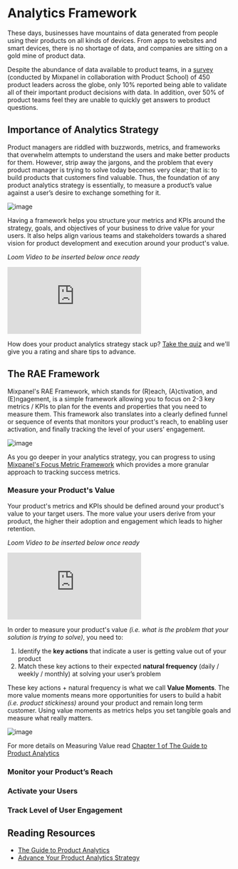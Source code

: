 # Analytics Framework

These days, businesses have mountains of data generated from people using their products on all kinds of devices. From apps to websites and smart devices, there is no shortage of data, and companies are sitting on a gold mine of product data. 

Despite the abundance of data available to product teams, in a [survey](https://mixpanel.com/blog/the-state-of-product-analytics-in-2020-and-how-to-move-forward) (conducted by Mixpanel in collaboration with Product School) of 450 product leaders across the globe, only 10% reported being able to validate all of their important product decisions with data. In addition, over 50% of product teams feel they are unable to quickly get answers to product questions.

## Importance of Analytics Strategy

Product managers are riddled with buzzwords, metrics, and frameworks that overwhelm attempts to understand the users and make better products for them. However, strip away the jargons, and the problem that every product manager is trying to solve today becomes very clear; that is: to build products that customers find valuable. Thus, the foundation of any product analytics strategy is essentially, to measure a product’s value against a user’s desire to exchange something for it.

![image](/tutorials/product-value-exchange.png "Product Value Exchange")

Having a framework helps you structure your metrics and KPIs around the strategy, goals, and objectives of your business to drive value for your users. It also helps align various teams and stakeholders towards a shared vision for product development and execution around your product's value.

_Loom Video to be inserted below once ready_
<p style={{ position: 'relative', paddingBottom: '56.25%', height: 0, overflow: 'hidden' }}>
  <iframe src="https://www.loom.com/embed/_Loom ID_" frameborder="0" style={{ position: 'absolute', top: 0, left: 0, width: '100%', height: '100%' }} allowfullscreen></iframe>
</p>

How does your product analytics strategy stack up? [Take the quiz](https://mixpanel.com/content/product-analytics-strategy/quiz/) and we'll give you a rating and share tips to advance.

## The RAE Framework

Mixpanel's RAE Framework, which stands for (R)each, (A)ctivation, and (E)ngagement, is a simple framework allowing you to focus on 2-3 key metrics / KPIs to plan for the events and properties that you need to measure them. This framework also translates into a clearly defined funnel or sequence of events that monitors your product's reach, to enabling user activation, and finally tracking the level of your users' engagement.

![image](/tutorials/rae-framework.png "RAE Framework")

As you go deeper in your analytics strategy, you can progress to using [Mixpanel's Focus Metric Framework](/docs/best-practices/analytics-strategy/overview#adopting-a-measurement-framework) which provides a more granular approach to tracking success metrics.

### Measure your Product's Value

Your product's metrics and KPIs should be defined around your product's value to your target users. The more value your users derive from your product, the higher their adoption and engagement which leads to higher retention.

_Loom Video to be inserted below once ready_
<p style={{ position: 'relative', paddingBottom: '56.25%', height: 0, overflow: 'hidden' }}>
  <iframe src="https://www.loom.com/embed/_Loom ID_" frameborder="0" style={{ position: 'absolute', top: 0, left: 0, width: '100%', height: '100%' }} allowfullscreen></iframe>
</p>

In order to measure your product's value *(i.e. what is the problem that your solution is trying to solve)*, you need to:

1. Identify the **key actions** that indicate a user is getting value out of your product
2. Match these key actions to their expected **natural frequency** (daily / weekly / monthly) at solving your user’s problem

These key actions + natural frequency is what we call **Value Moments**. The more value moments means more opportunities for users to build a habit *(i.e. product stickiness)* around your product and remain long term customer. Using value moments as metrics helps you set tangible goals and measure what really matters.

![image](/tutorials/value-moment.png "Value Moment")

For more details on Measuring Value read [Chapter 1 of The Guide to Product Analytics](https://mixpanel.com/content/guide-to-product-analytics/chapter_1)

### Monitor your Product’s Reach



### Activate your Users

### Track Level of User Engagement

## Reading Resources
- [The Guide to Product Analytics](https://mixpanel.com/content/guide-to-product-analytics)
- [Advance Your Product Analytics Strategy](https://mixpanel.com/content/product-analytics-strategy)
